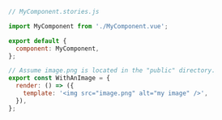 ```js
// MyComponent.stories.js

import MyComponent from './MyComponent.vue';

export default {
  component: MyComponent,
};

// Assume image.png is located in the "public" directory.
export const WithAnImage = {
  render: () => ({
    template: '<img src="image.png" alt="my image" />',
  }),
};
```
